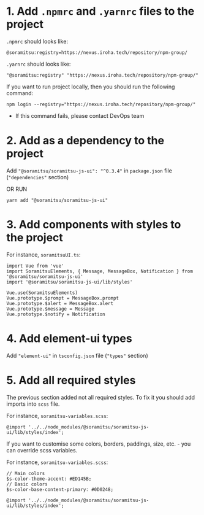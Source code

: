 <Meta title="Design System/Intro/How to use" />

# 1. Add `.npmrc` and `.yarnrc` files to the project

`.npmrc` should looks like:

```
@soramitsu:registry=https://nexus.iroha.tech/repository/npm-group/
```

`.yarnrc` should looks like:

```
"@soramitsu:registry" "https://nexus.iroha.tech/repository/npm-group/"
```

If you want to run project locally, then you should run the following command:
```
npm login --registry="https://nexus.iroha.tech/repository/npm-group/"
```
* If this command fails, please contact DevOps team

# 2. Add as a dependency to the project

Add `"@soramitsu/soramitsu-js-ui": "^0.3.4"` in `package.json` file (`"dependencies"` section)

OR RUN

`yarn add "@soramitsu/soramitsu-js-ui"`

# 3. Add components with styles to the project

For instance, `soramitsuUI.ts`:

```
import Vue from 'vue'
import SoramitsuElements, { Message, MessageBox, Notification } from '@soramitsu/soramitsu-js-ui'
import '@soramitsu/soramitsu-js-ui/lib/styles'

Vue.use(SoramitsuElements)
Vue.prototype.$prompt = MessageBox.prompt
Vue.prototype.$alert = MessageBox.alert
Vue.prototype.$message = Message
Vue.prototype.$notify = Notification

```

# 4. Add element-ui types

Add `"element-ui"` in `tsconfig.json` file (`"types"` section)

# 5. Add all required styles

The previous section added not all required styles. To fix it you should add imports into `scss` file.

For instance, `soramitsu-variables.scss`:

```
@import '../../node_modules/@soramitsu/soramitsu-js-ui/lib/styles/index';
```

If you want to customise some colors, borders, paddings, size, etc. - you can override scss variables.

For instance, `soramitsu-variables.scss`:

```
// Main colors
$s-color-theme-accent: #ED145B;
// Basic colors
$s-color-base-content-primary: #0D0248;

@import '../../node_modules/@soramitsu/soramitsu-js-ui/lib/styles/index';

```
